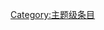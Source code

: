 {{catmore1|[[Wikipedia:机器人学专题|Wikipedia:机器人学专题]]}}
{{Wikipedia category}}
{{emptycat}}
{{Articles by Quality|topic=机器人学|project=机器人学|format=toc}}

[[Category:主题级条目|Category:主题级条目]]
